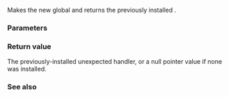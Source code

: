 {{cpp/title|set_unexpected}}
{{cpp/error/navbar}}
{{dcl begin}}
{{dcl header|exception}}
{{dcl rev begin}}
{{dcl|until=c++11|
std::unexpected_handler set_unexpected( std::unexpected_handler f ) throw();
}}
{{dcl|deprecated=c++11|until=c++17|
std::unexpected_handler set_unexpected( std::unexpected_handler f ) noexcept;
}}
{{dcl rev end}}
{{dcl end}}

Makes {{c|f}} the new global {{lc|std::unexpected_handler}} and returns the previously installed {{lc|std::unexpected_handler}}.

{{rrev|since=c++11|
This function is thread-safe. Every call to {{tt|std::set_unexpected}} ''synchronizes-with'' (see {{lc|std::memory_order}}) the subsequent calls to {{tt|std::set_unexpected}} and {{lc|std::get_unexpected}}
}}

===Parameters===
{{par begin}}
{{par|f|pointer to function of type {{lc|std::unexpected_handler}}, or null pointer}}
{{par end}}

===Return value===
The previously-installed unexpected handler, or a null pointer value if none was installed.

===See also===
{{dsc begin}}
{{dsc inc|cpp/error/dsc unexpected}}
{{dsc inc|cpp/error/dsc get_unexpected}}
{{dsc inc|cpp/error/dsc unexpected_handler}}
{{dsc end}}

{{langlinks|de|es|fr|it|ja|pt|ru|zh}}